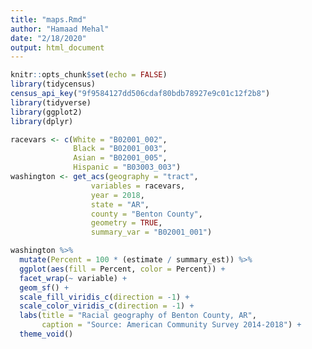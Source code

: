 ```yaml
---
title: "maps.Rmd"
author: "Hamaad Mehal"
date: "2/18/2020"
output: html_document
---
```


```r
knitr::opts_chunk$set(echo = FALSE)
library(tidycensus)
census_api_key("9f9584127dd506cdaf80bdb78927e9c01c12f2b8")
library(tidyverse)
library(ggplot2)
library(dplyr)
```

```r
racevars <- c(White = "B02001_002", 
              Black = "B02001_003", 
              Asian = "B02001_005",
              Hispanic = "B03003_003")
washington <- get_acs(geography = "tract",
                  variables = racevars, 
                  year = 2018,
                  state = "AR",
                  county = "Benton County",
                  geometry = TRUE,
                  summary_var = "B02001_001") 
```

```r
washington %>%
  mutate(Percent = 100 * (estimate / summary_est)) %>%
  ggplot(aes(fill = Percent, color = Percent)) +
  facet_wrap(~ variable) +
  geom_sf() +
  scale_fill_viridis_c(direction = -1) +
  scale_color_viridis_c(direction = -1) +
  labs(title = "Racial geography of Benton County, AR",
       caption = "Source: American Community Survey 2014-2018") +
  theme_void()
```


